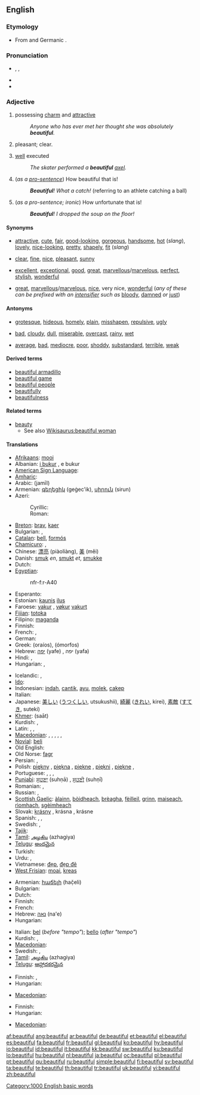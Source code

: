 ==English==

{{rank|England|sense|ten|422|beautiful|possible|mark|followed}}

===Etymology===
* From {{term|beauty}} and Germanic {{term|-ful||full of}}.

===Pronunciation===
* {{enPR|byo͞oʹtĭ-fəl}}, {{IPA|/ˈbjuːtɪfəl/}}, {{SAMPA|/"bju:tIf@l/}}
* {{audio|en-us-beautiful.ogg|Audio (US)}}
* {{hyphenation|beau|ti|ful}}

===Adjective===
{{en-adj}}

# possessing [[charm]] and [[attractive]]
#: ''Anyone who has ever met her thought she was absolutely '''beautiful'''.''
# {{context|of the weather}} pleasant; clear.
# [[well]] executed
#: ''The skater performed a '''beautiful''' [[axel]].''
# <!--not an interjection-->(''as a [[pro-sentence]]'') How beautiful that is!
#: '''''Beautiful'''! What a catch!'' (referring to an athlete catching a ball)
# <!--not an interjection-->(''as a pro-sentence; ironic'') How unfortunate that is!
#: '''''Beautiful'''! I dropped the soup on the floor!''

====Synonyms====
* {{sense|possessing charm and attractive}} [[attractive]], [[cute]], [[fair]], [[good-looking]], [[gorgeous]], [[handsome]], [[hot]] (''slang''), [[lovely]], [[nice-looking]], [[pretty]], [[shapely]], [[fit]] (''slang'')
* {{sense|of the weather}} [[clear]], [[fine]], [[nice]], [[pleasant]], [[sunny]]
* {{sense|well executed}} [[excellent]], [[exceptional]], [[good]], [[great]], [[marvellous]]/[[marvelous]], [[perfect]], [[stylish]], [[wonderful]]
* {{sense|ironic: how unfortunate}} [[great]], [[marvellous]]/[[marvelous]], [[nice]], very nice, [[wonderful]] (''any of these can be prefixed with an [[intensifier]] such as'' [[bloody]], [[damned]] ''or'' [[just]])

====Antonyms====
* {{sense|possessing charm and attractive}} [[grotesque]], [[hideous]], [[homely]], [[plain]], [[misshapen]], [[repulsive]], [[ugly]]
* {{sense|of the weather}} [[bad]], [[cloudy]], [[dull]], [[miserable]], [[overcast]], [[rainy]], [[wet]]
* {{sense|well executed}} [[average]], [[bad]], [[mediocre]], [[poor]], [[shoddy]], [[substandard]], [[terrible]], [[weak]]

====Derived terms====
* [[beautiful armadillo]]
* [[beautiful game]]
* [[beautiful people]]
* [[beautifully]]
* [[beautifulness]]<!--?-->

====Related terms====
* [[beauty]]
** See also [[Wikisaurus:beautiful woman]]

====Translations====
{{trans-top|possessing charm and attractive}}
* [[Afrikaans]]: [[mooi]]
* Albanian: [[bukur|i bukur]] {{m}}, e bukur {{f}}
* [[American Sign Language]]: {{tø|ase|5@NearCheek-PalmBack RoundVert OpenA@NearJaw-PalmBack|xs=American Sign Language}}
* [[Amharic]]: {{tø|am|ቆንጆ|tr=qonjo|sc=Ethi}}
* Arabic: {{Arab|[[جميل]]}} (jamīl)
* Armenian: [[գեղեցիկ]] (geġec'ik), [[սիրուն]] (sirun)
* Azeri:
*: Cyrillic: {{t-|az|гәшәнҝ|sc=Cyrl|xs=Azeri}}
*: Roman: {{t-|az|qəşəng|xs=Azeri}}
* [[Breton]]: [[brav]], [[kaer]]
* Bulgarian: {{t+|bg|красив|sc=Cyrl}}, {{t+|bg|прекрасен|sc=Cyrl}}
* [[Catalan]]: [[bell]], [[formós]]
* [[Chamicuro]]: {{tø|ccc|pya'c̈homa}}, {{tø|ccc|pewa puti'na}}
* Chinese: [[漂亮]] (piàoliàng), [[美]] (měi)
* Danish: [[smuk]] ''en'', [[smukt]] ''et'', [[smukke]] {{p}}
* Dutch: {{t+|nl|mooi}}
* [[Egyptian]]: {{tø|egy|nfr|sc=Egyp}}
*: <hiero>nfr-f:r-A40</hiero>
* Esperanto: {{t+|eo|bela|xs=Esperanto}}
* Estonian: [[kaunis]] [[ilus]]
* Faroese: [[vakur]] {{m}}, [[vøkur]] {{f}} [[vakurt]] {{n}}
* [[Fijian]]: [[totoka]]
* Filipino: [[maganda]]
* Finnish: {{t+|fi|kaunis}}
* French: {{t+|fr|beau|m}}, {{t+|fr|belle|f}}
* German: {{t+|de|schön}}
* Greek: {{t+|el|ωραίος|m|sc=Grek}} (oraíos), {{t+|el|όμορφος|m|sc=Grek}} (ómorfos)
* Hebrew: [[יפה]] (yafe) {{m}}, יפה (yafa) {{f}}
* Hindi: {{t-|hi|ख़ूबसूरत|tr=xūbsūrat|sc=Deva|xs=Hindi}}, {{t-|hi|सुन्दर|tr=sundar|sc=Deva|xs=Hindi}}
* Hungarian: {{t+|hu|szép}},  {{t+|hu|gyönyörű}}
{{trans-mid}}
* Icelandic: {{t+|is|fallegur}}, {{t+|is|fagur}}
* [[Ido]]: {{t+|io|bela|xs=Ido}}
* Indonesian: [[indah]], [[cantik]], [[ayu]], [[molek]], [[cakep]]
* Italian: {{t+|it|bello}}
* Japanese: [[美しい]] ([[うつくしい]], utsukushii), [[綺麗]] ([[きれい]], kirei), [[素敵]] ([[すてき]], suteki)
* [[Khmer]]: {{Khmr|[[ស្អាត]]}} (saāt)
* Kurdish: {{ku-Arab|[[جوان]]}}, {{ku-Arab|[[ئێسک سووک]]}}
* Latin: {{t-|la|pulcher}}, {{t-|la|formosus|m}}, {{t+|la|bellus|m}}
* [[Macedonian]]: {{t|mk|убав|m|tr=úbav|sc=Cyrl|xs=Macedonian}},  {{t|mk|убава|f|tr=úbava|sc=Cyrl|xs=Macedonian}},  {{t|mk|убаво|n|tr=úbavo|sc=Cyrl|xs=Macedonian}},  {{t-|mk|прекрасен|m|tr=prékrasen|sc=Cyrl|xs=Macedonian}},  {{t|mk|прекрасна|f|tr=prékrasna|sc=Cyrl|xs=Macedonian}},  {{t|mk|прекрасно|n|tr=prékrasno|sc=Cyrl|xs=Macedonian}}
* [[Novial]]: [[beli]]
* Old English: {{t-|ang|wlitig|xs=Old English}}
* Old Norse: [[fagr]]
* Persian: {{t+|fa|زیبا|tr=zibâ|sc=fa-Arab|xs=Persian}}, {{t+|fa|قشنگ|tr=qašang|sc=fa-Arab|xs=Persian}}
* Polish: [[piękny]] {{m}}, [[piękna]] {{f}}, [[piękne]] {{n}}, [[piękni]] {{plural}}, [[piękne]] {{plural}},{{f}}
* Portuguese: {{t+|pt|belo|m}}, {{t+|pt|bela|f}}, {{t+|pt|bonito|m}}, {{t-|pt|bonita|f}}
* [[Punjabi]]: [[ਸੁਹਣਾ]] (suhṇā) {{m}}, [[ਸੁਹਣੀ]] (suhṇī) {{f}}
* Romanian: {{t+|ro|frumos|m|n}}, {{t-|ro|frumoasă|f}}
* Russian: {{t+|ru|красивый|sc=Cyrl}}, {{t+|ru|прекрасный|sc=Cyrl}}
* [[Scottish Gaelic]]: [[àlainn]], [[bòidheach]], [[brèagha]], [[fèilleil]], [[grinn]], [[maiseach]], [[rìomhach]], [[sgèimheach]]
* Slovak: [[krásny]] {{m}}, krásna {{f}}, krásne {{n}}
* Spanish: {{t-|es|hermoso}}, {{t+|es|bello}}, {{t+|es|lindo}}
* Swedish: {{t+|sv|fin}}, {{t+|sv|vacker}}
* [[Tajik]]: {{t|tg|зебо|tr=zebo|sc=Cyrl|xs=Tajik}}
* [[Tamil]]: [[அழகிய]] (azhagiya)
* [[Telugu]]: [[అందమైన]]
* Turkish: {{t+|tr|güzel}}
* Urdu: {{t-|ur|خوبصورت|tr=xūbsūrat|sc=ur-Arab|xs=Urdu}}, {{t-|ur|سندر|tr=sundar|sc=ur-Arab|xs=Urdu}}
* Vietnamese: [[đẹp]], [[đẹp đẽ]]
* [[West Frisian]]: [[moai]], [[kreas]]
{{trans-bottom}}

{{trans-top|of weather: pleasant, clear}}
* Armenian: [[հաճելի]] (hač̣eli)
* Bulgarian: {{t|bg|хубав|sc=Cyrl}}
* Dutch: {{t+|nl|mooi}}
* Finnish: {{t+|fi|kaunis}}
* French: {{t+|fr|beau|m}}
* Hebrew: [[נאה]] (na'e)
* Hungarian: {{t+|hu|szép}}
{{trans-mid}}
* Italian: [[bel]] (''before "tempo"''); [[bello]] (''after "tempo"'')
* Kurdish: {{ku-Arab|[[خۆش]]}}, {{ku-Arab|[[فێنک]]}}
* [[Macedonian]]: {{t|mk|убаво|n|tr=úbavo|sc=Cyrl|xs=Macedonian}}
* Swedish: {{t+|sv|fint|n}}, {{t+|sv|vackert|n}}
* [[Tamil]]: [[அழகிய]] (azhagiya)
* [[Telugu]]: [[ఆహ్లాదకరమైన]]
{{trans-bottom}}

{{trans-top|well executed}}
* Finnish: {{t+|fi|kaunis}}, {{t+|fi|loistava}}
* Hungarian: {{t+|hu|szép}}
{{trans-mid}}
* [[Macedonian]]: {{t|mk|убаво|tr=úbavo|sc=Cyrl|xs=Macedonian}}
{{trans-bottom}}

{{trans-top|ironic: how unfortunate}}
* Finnish: {{t+|fi|loistava}}
* Hungarian: {{t+|hu|szép}}
{{trans-mid}}
* [[Macedonian]]: {{t|mk|убаво|tr=úbavo|sc=Cyrl|xs=Macedonian}}
{{trans-bottom}}

[[Category:1000 English basic words]]

[[af:beautiful]]
[[ang:beautiful]]
[[ar:beautiful]]
[[de:beautiful]]
[[et:beautiful]]
[[el:beautiful]]
[[es:beautiful]]
[[fa:beautiful]]
[[fr:beautiful]]
[[gl:beautiful]]
[[ko:beautiful]]
[[hy:beautiful]]
[[io:beautiful]]
[[id:beautiful]]
[[it:beautiful]]
[[kk:beautiful]]
[[sw:beautiful]]
[[ku:beautiful]]
[[lo:beautiful]]
[[hu:beautiful]]
[[nl:beautiful]]
[[ja:beautiful]]
[[oc:beautiful]]
[[pl:beautiful]]
[[pt:beautiful]]
[[qu:beautiful]]
[[ru:beautiful]]
[[simple:beautiful]]
[[fi:beautiful]]
[[sv:beautiful]]
[[ta:beautiful]]
[[te:beautiful]]
[[th:beautiful]]
[[tr:beautiful]]
[[uk:beautiful]]
[[vi:beautiful]]
[[zh:beautiful]]
